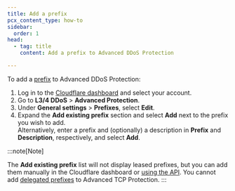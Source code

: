 ```yaml
---
title: Add a prefix
pcx_content_type: how-to
sidebar:
  order: 1
head:
  - tag: title
    content: Add a prefix to Advanced DDoS Protection

---
```


To add a [prefix](/ddos-protection/advanced-ddos-systems/concepts/#prefixes) to Advanced DDoS Protection:

1. Log in to the [Cloudflare dashboard](https://dash.cloudflare.com) and select your account.
2. Go to **L3/4 DDoS** > **Advanced Protection**.
3. Under **General settings** > **Prefixes**, select **Edit**.
4. Expand the **Add existing prefix** section and select **Add** next to the prefix you wish to add.<br/>
   Alternatively, enter a prefix and (optionally) a description in **Prefix** and **Description**, respectively, and select **Add**.

:::note[Note]

The **Add existing prefix** list will not display leased prefixes, but you can add them manually in the Cloudflare dashboard or [using the API](/ddos-protection/advanced-ddos-systems/api/). You cannot add [delegated prefixes](/byoip/concepts/prefix-delegations/) to Advanced TCP Protection.
:::
